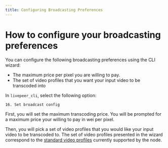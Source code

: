 ```yaml
---
title: Configuring Broadcasting Preferences
---
```


# How to configure your broadcasting preferences

You can configure the following broadcasting preferences using the CLI wizard:

- The maximum price per pixel you are willing to pay.
- The set of video profiles that you want your input video to be transcoded into

In `livepeer_cli`, select the following option:

```
16. Set broadcast config
```

First, you will set the maximum transcoding price. You will be prompted for a
maximum price your willing to pay in wei per pixel.

Then, you will pick a set of video profiles that you would like your input video
to be transcoded to. The set of video profiles presented in the wizard
correspond to the
[standard video profiles](https://github.com/livepeer/lpms/blob/master/ffmpeg/videoprofile.go)
currently supported by the node.
